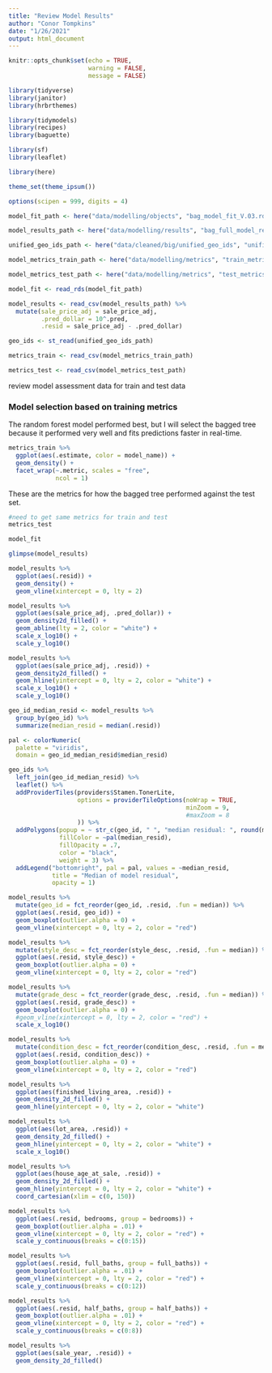 ```yaml
---
title: "Review Model Results"
author: "Conor Tompkins"
date: "1/26/2021"
output: html_document
---
```


```r
knitr::opts_chunk$set(echo = TRUE, 
                      warning = FALSE,
                      message = FALSE)
```

```r
library(tidyverse)
library(janitor)
library(hrbrthemes)

library(tidymodels)
library(recipes)
library(baguette)

library(sf)
library(leaflet)

library(here)

theme_set(theme_ipsum())

options(scipen = 999, digits = 4)

model_fit_path <- here("data/modelling/objects", "bag_model_fit_V.03.rds")

model_results_path <- here("data/modelling/results", "bag_full_model_results.csv")

unified_geo_ids_path <- here("data/cleaned/big/unified_geo_ids", "unified_geo_ids.shp")

model_metrics_train_path <- here("data/modelling/metrics", "train_metrics.csv")

model_metrics_test_path <- here("data/modelling/metrics", "test_metrics.csv")

model_fit <- read_rds(model_fit_path)

model_results <- read_csv(model_results_path) %>% 
  mutate(sale_price_adj = sale_price_adj,
         .pred_dollar = 10^.pred,
         .resid = sale_price_adj - .pred_dollar)

geo_ids <- st_read(unified_geo_ids_path)

metrics_train <- read_csv(model_metrics_train_path)

metrics_test <- read_csv(model_metrics_test_path)
```

review model assessment data for train and test data

### Model selection based on training metrics

The random forest model performed best, but I will select the bagged tree because it performed very well and fits predictions faster in real-time.
```r
metrics_train %>% 
  ggplot(aes(.estimate, color = model_name)) +
  geom_density() +
  facet_wrap(~.metric, scales = "free",
             ncol = 1)
```

These are the metrics for how the bagged tree performed against the test set.
```r
#need to get same metrics for train and test
metrics_test
```

```r
model_fit
```

```r
glimpse(model_results)
```

```r
model_results %>% 
  ggplot(aes(.resid)) +
  geom_density() +
  geom_vline(xintercept = 0, lty = 2)
```

```r
model_results %>% 
  ggplot(aes(sale_price_adj, .pred_dollar)) +
  geom_density2d_filled() +
  geom_abline(lty = 2, color = "white") +
  scale_x_log10() +
  scale_y_log10()
```

```r
model_results %>% 
  ggplot(aes(sale_price_adj, .resid)) +
  geom_density2d_filled() +
  geom_hline(yintercept = 0, lty = 2, color = "white") +
  scale_x_log10() +
  scale_y_log10()
```

```r
geo_id_median_resid <- model_results %>% 
  group_by(geo_id) %>% 
  summarize(median_resid = median(.resid))

pal <- colorNumeric(
  palette = "viridis",
  domain = geo_id_median_resid$median_resid)

geo_ids %>% 
  left_join(geo_id_median_resid) %>% 
  leaflet() %>% 
  addProviderTiles(providers$Stamen.TonerLite,
                   options = providerTileOptions(noWrap = TRUE,
                                                 minZoom = 9, 
                                                 #maxZoom = 8
                   )) %>% 
  addPolygons(popup = ~ str_c(geo_id, " ", "median residual: ", round(median_resid, 2), sep = ""),
              fillColor = ~pal(median_resid),
              fillOpacity = .7,
              color = "black",
              weight = 3) %>% 
  addLegend("bottomright", pal = pal, values = ~median_resid,
            title = "Median of model residual",
            opacity = 1)
```

```r
model_results %>% 
  mutate(geo_id = fct_reorder(geo_id, .resid, .fun = median)) %>% 
  ggplot(aes(.resid, geo_id)) +
  geom_boxplot(outlier.alpha = 0) +
  geom_vline(xintercept = 0, lty = 2, color = "red")
```

```r
model_results %>% 
  mutate(style_desc = fct_reorder(style_desc, .resid, .fun = median)) %>% 
  ggplot(aes(.resid, style_desc)) +
  geom_boxplot(outlier.alpha = 0) +
  geom_vline(xintercept = 0, lty = 2, color = "red")
```

```r
model_results %>% 
  mutate(grade_desc = fct_reorder(grade_desc, .resid, .fun = median)) %>% 
  ggplot(aes(.resid, grade_desc)) +
  geom_boxplot(outlier.alpha = 0) +
  #geom_vline(xintercept = 0, lty = 2, color = "red") +
  scale_x_log10()
```

```r
model_results %>% 
  mutate(condition_desc = fct_reorder(condition_desc, .resid, .fun = median)) %>% 
  ggplot(aes(.resid, condition_desc)) +
  geom_boxplot(outlier.alpha = 0) +
  geom_vline(xintercept = 0, lty = 2, color = "red")
```

```r
model_results %>% 
  ggplot(aes(finished_living_area, .resid)) +
  geom_density_2d_filled() +
  geom_hline(yintercept = 0, lty = 2, color = "white")
```

```r
model_results %>% 
  ggplot(aes(lot_area, .resid)) +
  geom_density_2d_filled() +
  geom_hline(yintercept = 0, lty = 2, color = "white") +
  scale_x_log10()
```

```r
model_results %>% 
  ggplot(aes(house_age_at_sale, .resid)) +
  geom_density_2d_filled() +
  geom_hline(yintercept = 0, lty = 2, color = "white") +
  coord_cartesian(xlim = c(0, 150))
```

```r
model_results %>% 
  ggplot(aes(.resid, bedrooms, group = bedrooms)) +
  geom_boxplot(outlier.alpha = .01) +
  geom_vline(xintercept = 0, lty = 2, color = "red") +
  scale_y_continuous(breaks = c(0:15))
```

```r
model_results %>% 
  ggplot(aes(.resid, full_baths, group = full_baths)) +
  geom_boxplot(outlier.alpha = .01) +
  geom_vline(xintercept = 0, lty = 2, color = "red") +
  scale_y_continuous(breaks = c(0:12))
```

```r
model_results %>% 
  ggplot(aes(.resid, half_baths, group = half_baths)) +
  geom_boxplot(outlier.alpha = .01) +
  geom_vline(xintercept = 0, lty = 2, color = "red") +
  scale_y_continuous(breaks = c(0:8))
```

```r
model_results %>% 
  ggplot(aes(sale_year, .resid)) +
  geom_density_2d_filled()
```

